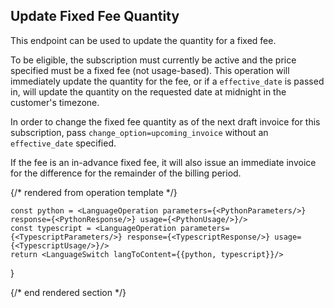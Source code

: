 ## Update Fixed Fee Quantity

This endpoint can be used to update the quantity for a fixed fee.

To be eligible, the subscription must currently be active and the price specified must be a fixed fee (not
usage-based). This operation will immediately update the quantity for the fee, or if a `effective_date` is passed
in, will update the quantity on the requested date at midnight in the customer's timezone.

In order to change the fixed fee quantity as of the next draft invoice for this subscription, pass
`change_option=upcoming_invoice` without an `effective_date` specified.

If the fee is an in-advance fixed fee, it will also issue an immediate invoice for the difference for the remainder
of the billing period.

{/* rendered from operation template */}


    const python = <LanguageOperation parameters={<PythonParameters/>} response={<PythonResponse/>} usage={<PythonUsage/>}/>
    const typescript = <LanguageOperation parameters={<TypescriptParameters/>} response={<TypescriptResponse/>} usage={<TypescriptUsage/>}/>
    return <LanguageSwitch langToContent={{python, typescript}}/>
}

<Operation />

{/* end rendered section */}
